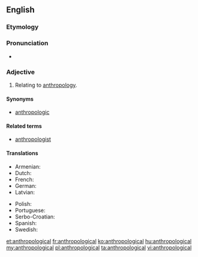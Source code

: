 ==English==

===Etymology===
{{suffix|anthropology|ical}}

===Pronunciation===
* {{a|US}} {{IPA|/æn.θrə.pə.lɑdʒikəl/}}<!--/æn.θɹoʊ.poʊ.lɑd͡ʒ.ɪk.əl/?-->

===Adjective===
{{en-adj}}

# Relating to [[anthropology]].

====Synonyms====
* [[anthropologic]]

====Related terms====
* [[anthropologist]]

====Translations====
{{trans-top|relating to anthropology}}
* Armenian: {{t-|hy|մարդաբանական|tr=mardabanakan}}
* Dutch: {{t-|nl|antropologisch}}
* French: {{t+|fr|anthropologique}}
* German: {{t+|de|anthropologisch}}
* Latvian: {{t|lv|antropoloģisks}}
{{trans-mid}}
* Polish: {{t+|pl|antropologiczny}}
* Portuguese: {{t|pt|antropológico}}
* Serbo-Croatian: {{t|sh|antropološki}}
* Spanish: {{t-|es|antropológico|m}}
* Swedish: {{t-|sv|antropologisk}}
{{trans-bottom}}

[[et:anthropological]]
[[fr:anthropological]]
[[ko:anthropological]]
[[hu:anthropological]]
[[my:anthropological]]
[[pl:anthropological]]
[[ta:anthropological]]
[[vi:anthropological]]